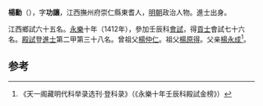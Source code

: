'''楊勳'''（{{bd|1384年||？}}），字'''功讓'''，江西撫州府崇仁縣東耆人，[[明朝|明朝]]政治人物。進士出身。

江西鄉試六十五名。[[永樂|永樂]]十年（1412年），參加壬辰科[[會試|會試]]，得[[貢士|貢士]]會試七十六名。[[殿試|殿試]]登[[進士|進士]]第二甲第三十八名。曾祖父[[楊仲仁|楊仲仁]]。祖父[[楊原得|楊原得]]。父亲[[楊永成|楊永成]]<ref>《天一阁藏明代科举录选刊·登科录》（《永樂十年壬辰科殿試金榜》）</ref>。

==参考==
{{reflist}}
{{明朝人物小作品}}
{{永樂十年壬辰科殿試金榜}}